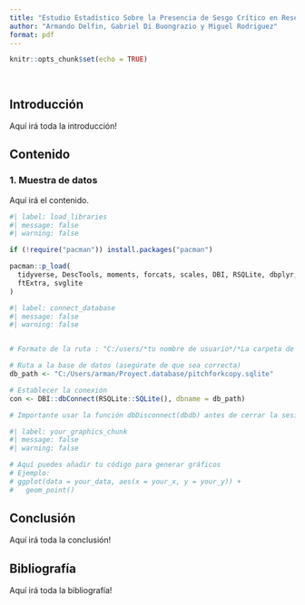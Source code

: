 ```yaml
---
title: "Estudio Estadístico Sobre la Presencia de Sesgo Crítico en Reseñas Musicales de Pitchfork.com"
author: "Armando Delfin, Gabriel Di Buongrazio y Miguel Rodriguez"
format: pdf
---
```


```r
knitr::opts_chunk$set(echo = TRUE)

 

```

## Introducción

Aquí irá toda la introducción!

## Contenido

### 1. Muestra de datos

Aquí irá el contenido.

```r
#| label: load_libraries
#| message: false
#| warning: false

if (!require("pacman")) install.packages("pacman")

pacman::p_load(
  tidyverse, DescTools, moments, forcats, scales, DBI, RSQLite, dbplyr, odbc, flextable,
  ftExtra, svglite
)
```

```r
#| label: connect_database
#| message: false
#| warning: false


# Formato de la ruta : "C:/users/*tu nombre de usuario*/*La carpeta de la db*/*nombre de la db*

# Ruta a la base de datos (asegúrate de que sea correcta)
db_path <- "C:/Users/arman/Proyect.database/pitchforkcopy.sqlite"

# Establecer la conexión
con <- DBI::dbConnect(RSQLite::SQLite(), dbname = db_path)

# Importante usar la función dbDisconnect(dbdb) antes de cerrar la sesión de R.

```

```r
#| label: your_graphics_chunk
#| message: false
#| warning: false

# Aquí puedes añadir tu código para generar gráficos
# Ejemplo:
# ggplot(data = your_data, aes(x = your_x, y = your_y)) +
#   geom_point()
```

## Conclusión

Aquí irá toda la conclusión!

## Bibliografía

Aquí irá toda la bibliografía!
